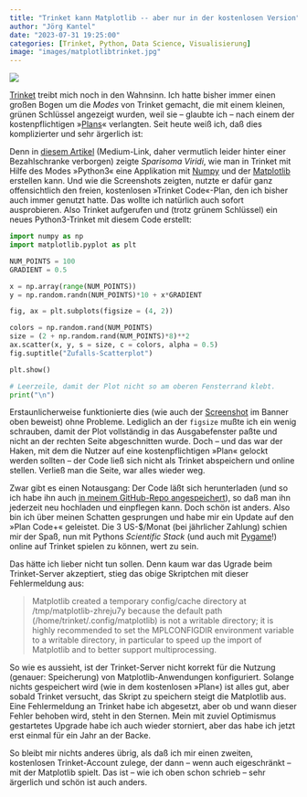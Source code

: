 ```yaml
---
title: "Trinket kann Matplotlib -- aber nur in der kostenlosen Version"
author: "Jörg Kantel"
date: "2023-07-31 19:25:00"
categories: [Trinket, Python, Data Science, Visualisierung]
image: "images/matplotlibtrinket.jpg"
---
```


[![](images/matplotlibtrinket-b.jpg)](https://www.flickr.com/photos/schockwellenreiter/53084263249/)

[Trinket](http://cognitiones.kantel-chaos-team.de/programmierung/python/trinket.html) treibt mich noch in den Wahnsinn. Ich hatte bisher immer einen großen Bogen um die *Modes* von Trinket gemacht, die mit einem kleinen, grünen Schlüssel angezeigt wurden, weil sie -- glaubte ich -- nach einem der kostenpflichtigen »[Plans](https://trinket.io/plans)« verlangten. Seit heute weiß ich, daß dies komplizierter und sehr ärgerlich ist:

Denn in [diesem Artikel](https://medium.com/@6unpnp/draw-chart-in-python-using-trinket-c3c4ce1d4403) (Medium-Link, daher vermutlich leider hinter einer Bezahlschranke verborgen) zeigte *Sparisoma Viridi*, wie man in Trinket mit Hilfe des Modes »Python3« eine Applikation mit [Numpy](http://cognitiones.kantel-chaos-team.de/programmierung/python/numpy.html) und der [Matplotlib](http://cognitiones.kantel-chaos-team.de/programmierung/python/matplotlib.html) erstellen kann. Und wie die Screenshots zeigten, nutzte er dafür ganz offensichtlich den freien, kostenlosen »Trinket Code«-Plan, den ich bisher auch immer genutzt hatte. Das wollte ich natürlich auch sofort ausprobieren. Also Trinket aufgerufen und (trotz grünem Schlüssel) ein neues Python3-Trinket mit diesem Code erstellt:

~~~python
import numpy as np
import matplotlib.pyplot as plt

NUM_POINTS = 100
GRADIENT = 0.5

x = np.array(range(NUM_POINTS))
y = np.random.randn(NUM_POINTS)*10 + x*GRADIENT

fig, ax = plt.subplots(figsize = (4, 2))

colors = np.random.rand(NUM_POINTS)
size = (2 + np.random.rand(NUM_POINTS)*8)**2
ax.scatter(x, y, s = size, c = colors, alpha = 0.5)
fig.suptitle("Zufalls-Scatterplot")

plt.show()

# Leerzeile, damit der Plot nicht so am oberen Fensterrand klebt.
print("\n")
~~~

Erstaunlicherweise funktionierte dies (wie auch der [Screenshot](https://www.flickr.com/photos/schockwellenreiter/53084263249/) im Banner oben beweist) ohne Probleme. Lediglich an der `figsize` mußte ich ein wenig schrauben, damit der Plot vollständig in das Ausgabefenster paßte und nicht an der rechten Seite abgeschnitten wurde. Doch -- und das war der Haken, mit dem die Nutzer auf eine kostenpflichtigen »Plan« gelockt werden sollten -- der Code ließ sich nicht als Trinket abspeichern und online stellen. Verließ man die Seite, war alles wieder weg.

Zwar gibt es einen Notausgang: Der Code läßt sich herunterladen (und so ich habe ihn auch [in meinem GitHub-Repo angespeichert](https://github.com/kantel/trinket/blob/main/matplotlibtest/main.py)), so daß man ihn jederzeit neu hochladen und einpflegen kann. Doch schön ist anders. Also bin ich über meinen Schatten gesprungen und habe mir ein Update auf den »Plan Code+« geleistet. Die 3&nbsp;US-$/Monat (bei jährlicher Zahlung) schien mir der Spaß, nun mit Pythons *Scientific Stack* (und auch mit [Pygame](https://github.com/kantel/trinket/blob/main/matplotlibtest/main.py)!) online auf Trinket spielen zu können, wert zu sein.

Das hätte ich lieber nicht tun sollen. Denn kaum war das Ugrade beim Trinket-Server akzeptiert, stieg das obige Skriptchen mit dieser Fehlermeldung aus:

>Matplotlib created a temporary config/cache directory at /tmp/matplotlib-zhreju7y because the default path (/home/trinket/.config/matplotlib) is not a writable directory; it is highly recommended to set the MPLCONFIGDIR environment variable to a writable directory, in particular to speed up the import of Matplotlib and to better support multiprocessing.

So wie es aussieht, ist der Trinket-Server nicht korrekt für die Nutzung (genauer: Speicherung) von Matplotlib-Anwendungen konfiguriert. Solange nichts gespeichert wird (wie in dem kostenlosen »Plan«) ist alles gut, aber sobald Trinket versucht, das Skript zu speichern steigt die Matplotlib aus. Eine Fehlermeldung an Trinket habe ich abgesetzt, aber ob und wann dieser Fehler behoben wird, steht in den Sternen. Mein mit zuviel Optimismus gestartetes Upgrade habe ich auch wieder storniert, aber das habe ich jetzt erst einmal für ein Jahr an der Backe.

So bleibt mir nichts anderes übrig, als daß ich mir einen zweiten, kostenlosen Trinket-Account zulege, der dann -- wenn auch eigeschränkt -- mit der Matplotlib spielt. Das ist -- wie ich oben schon schrieb -- sehr ärgerlich und schön ist auch anders.